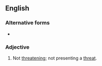 ==English==

===Alternative forms===
* {{l|en|non-threatening}}

===Adjective===
{{en-adj}}
# Not [[threatening]]; not presenting a [[threat]].